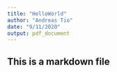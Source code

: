```yaml
---
title: "HelloWorld"
author: "Andreas Tio"
date: "9/11/2020"
output: pdf_document
---
```


## This is a markdown file